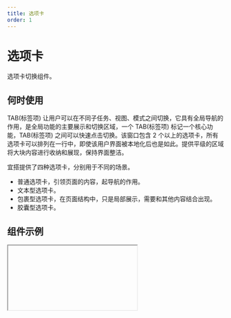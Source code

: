 ```yaml
---
title: 选项卡
order: 1
---
```


# 选项卡

选项卡切换组件。

## 何时使用

TAB(标签项) 让用户可以在不同子任务、视图、模式之间切换，它具有全局导航的作用，是全局功能的主要展示和切换区域，一个 TAB(标签项) 标记一个核心功能，TAB(标签项) 之间可以快速点击切换。该窗口包含 2 个以上的选项卡，所有选项卡可以排列在一行中，即使该用户界面被本地化后也是如此。提供平级的区域将大块内容进行收纳和展现，保持界面整洁。

宜搭提供了四种选项卡，分别用于不同的场景。

- 普通选项卡，引领页面的内容，起导航的作用。
- 文本型选项卡。
- 包裹型选项卡，在页面结构中，只是局部展示，需要和其他内容结合出现。
- 胶囊型选项卡。

## 组件示例


<Iframe url="https://www.aliwork.com/developer/tabs-layout-v2?isRenderNav=false" />

## 组件属性


<AttrTable
  dataSource={[
    {
      attr: '选项',
      code: 'items',
      type: 'Array',
      demo: '[{ disabled: false, primaryKey: "2", title: "标签项 2" }]',
      desc: '可以设置默认激活选项、禁用选项和标签名',
    },
    {
      attr: '形态',
      code: 'shape',
      type: 'String',
      demo: '"wrapped"',
      desc: '可选项有pure(普通型)，wrapped(包裹型)，text(文本型)，capsule(胶囊型)',
    },
    {
      attr: '大小',
      code: 'size',
      type: 'String',
      demo: '"小号尺寸"',
      desc: '可选项有小号尺寸，正常尺寸',
    },
    {
      attr: '选项卡过多时的滑动模式',
      code: 'excessMode',
      type: 'String',
      demo: '"slide"',
      desc: '可选项为slide(滑动)、dropdown(下拉)',
    },
    {
      attr: '导航选项卡的位置',
      code: 'tabPosition',
      type: 'String',
      demo: '"top"',
      desc: '可选项为top(上)、bottom(下)、left(左)、right(右)',
    },
    {
      attr: '选项卡切换时',
      code: 'onChange',
      type: 'Function',
      demo: 'function onChange(activeIndex, key){console.log(activeIndex, key); }',
      desc: '',
    },
  ]}
/>
